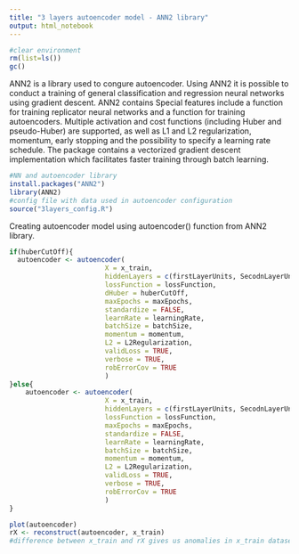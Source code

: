 ```yaml
---
title: "3 layers autoencoder model - ANN2 library"
output: html_notebook
---
```


```r
#clear environment
rm(list=ls())
gc()
```
ANN2 is a library used to congure autoencoder. Using ANN2 it is possible to conduct a
training of general classification and regression neural networks using gradient descent. ANN2 contains Special features include a function for training replicator neural networks and a function for training autoencoders. Multiple activation and cost functions (including Huber and pseudo-Huber) are supported, as well as L1 and L2 regularization, momentum, early stopping and the possibility to specify a learning rate schedule. The package contains a vectorized gradient descent implementation which facilitates faster training through batch learning.
```r
#NN and autoencoder library
install.packages("ANN2")
library(ANN2)
#config file with data used in autoencoder configuration
source("3layers_config.R")
```


Creating autoencoder model using autoencoder() function from ANN2 library.
```r
if(huberCutOff){
  autoencoder <- autoencoder(
                        X = x_train, 
                        hiddenLayers = c(firstLayerUnits, SecodnLayerUnits, ThirdLayerUnits),
                        lossFunction = lossFunction,
                        dHuber = huberCutOff,
                        maxEpochs = maxEpochs,
                        standardize = FALSE,
                        learnRate = learningRate,
                        batchSize = batchSize,
                        momentum = momentum,
                        L2 = L2Regularization,
                        validLoss = TRUE,
                        verbose = TRUE,
                        robErrorCov = TRUE
                        )
}else{
    autoencoder <- autoencoder(
                        X = x_train, 
                        hiddenLayers = c(firstLayerUnits, SecodnLayerUnits, ThirdLayerUnits),
                        lossFunction = lossFunction,
                        maxEpochs = maxEpochs,
                        standardize = FALSE,
                        learnRate = learningRate,
                        batchSize = batchSize,
                        momentum = momentum,
                        L2 = L2Regularization,
                        validLoss = TRUE,
                        verbose = TRUE,
                        robErrorCov = TRUE
                        )
}
```

```r
plot(autoencoder)
rX <- reconstruct(autoencoder, x_train)
#difference between x_train and rX gives us anomalies in x_train dataset.
```